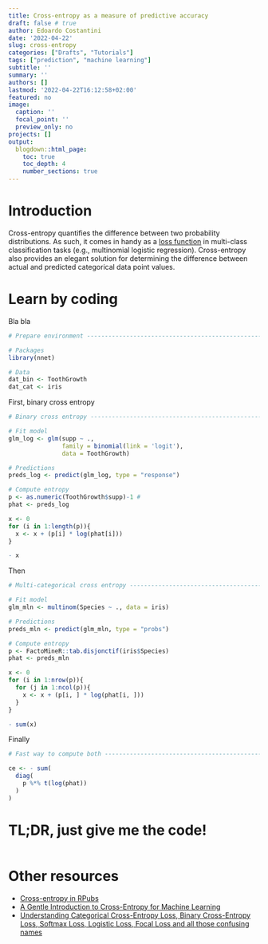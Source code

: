 ```yaml
---
title: Cross-entropy as a measure of predictive accuracy
draft: false # true
author: Edoardo Costantini
date: '2022-04-22'
slug: cross-entropy
categories: ["Drafts", "Tutorials"]
tags: ["prediction", "machine learning"]
subtitle: ''
summary: ''
authors: []
lastmod: '2022-04-22T16:12:58+02:00'
featured: no
image:
  caption: ''
  focal_point: ''
  preview_only: no
projects: []
output:
  blogdown::html_page:
    toc: true
    toc_depth: 4
    number_sections: true
---
```


# Introduction

Cross-entropy quantifies the difference between two probability distributions.
As such, it comes in handy as a [loss function](https://en.wikipedia.org/wiki/Loss_function) in multi-class classification tasks (e.g., multinomial logistic regression).
Cross-entropy also provides an elegant solution for determining the difference between actual and predicted categorical data point values.

# Learn by coding

Bla bla

```r
# Prepare environment ----------------------------------------------------------

# Packages
library(nnet)

# Data
dat_bin <- ToothGrowth
dat_cat <- iris

```

First, binary cross entropy

```r
# Binary cross entropy ---------------------------------------------------------

# Fit model
glm_log <- glm(supp ~ .,
               family = binomial(link = 'logit'),
               data = ToothGrowth)

# Predictions
preds_log <- predict(glm_log, type = "response")

# Compute entropy
p <- as.numeric(ToothGrowth$supp)-1 #
phat <- preds_log

x <- 0
for (i in 1:length(p)){
  x <- x + (p[i] * log(phat[i]))
}

- x

```

Then

```r
# Multi-categorical cross entropy ----------------------------------------------

# Fit model
glm_mln <- multinom(Species ~ ., data = iris)

# Predictions
preds_mln <- predict(glm_mln, type = "probs")

# Compute entropy
p <- FactoMineR::tab.disjonctif(iris$Species)
phat <- preds_mln

x <- 0
for (i in 1:nrow(p)){
  for (j in 1:ncol(p)){
    x <- x + (p[i, ] * log(phat[i, ]))
  }
}

- sum(x)

```

Finally

```r
# Fast way to compute both -----------------------------------------------------

ce <- - sum(
  diag(
    p %*% t(log(phat))
  )
)

```


# TL;DR, just give me the code!
```r
```

# Other resources

- [Cross-entropy in RPubs](https://rpubs.com/juanhklopper/cross_entropy)
- [A Gentle Introduction to Cross-Entropy for Machine Learning](https://machinelearningmastery.com/cross-entropy-for-machine-learning/)
- [Understanding Categorical Cross-Entropy Loss, Binary Cross-Entropy Loss, Softmax Loss, Logistic Loss, Focal Loss and all those confusing names](https://gombru.github.io/2018/05/23/cross_entropy_loss/)
